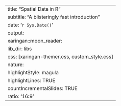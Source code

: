 
---
title: "Spatial Data in R"
subtitle: "A blisteringly fast introduction"
date: '`r Sys.Date()`'
output:
  xaringan::moon_reader:
    lib_dir: libs
    css: [xaringan-themer.css, custom_style.css]
    nature:
      highlightStyle: magula
      highlightLines: TRUE
      countIncrementalSlides: TRUE
      ratio: '16:9'
---
